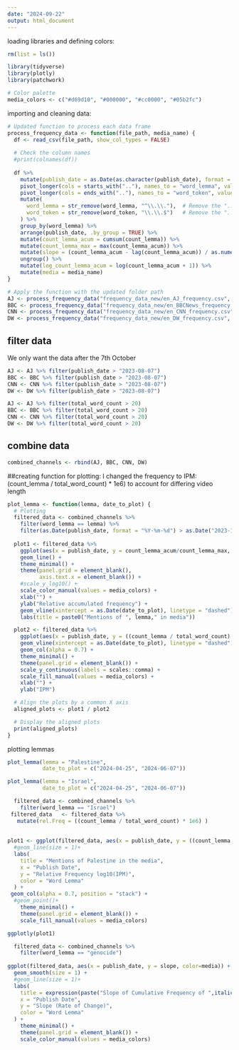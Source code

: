 ```yaml
---
date: "2024-09-22"
output: html_document
---
```


loading libraries and defining colors:
```r
rm(list = ls())

library(tidyverse)
library(plotly)
library(patchwork)

# Color palette
media_colors <- c("#d69d10", "#000000", "#cc0000", "#05b2fc")
```


importing and cleaning data:
```r
# Updated function to process each data frame
process_frequency_data <- function(file_path, media_name) {
  df <- read_csv(file_path, show_col_types = FALSE)
  
  # Check the column names
  #print(colnames(df))
  
  df %>%
    mutate(publish_date = as.Date(as.character(publish_date), format = "%Y%m%d")) %>%
    pivot_longer(cols = starts_with(".."), names_to = "word_lemma", values_to = "count_lemma") %>%
    pivot_longer(cols = ends_with(".."), names_to = "word_token", values_to = "count_token") %>%  # Adjusted to use ends_with("..")
    mutate(
      word_lemma = str_remove(word_lemma, "^\\.\\."),  # Remove the ".." prefix
      word_token = str_remove(word_token, "\\.\\.$")   # Remove the ".." suffix
    ) %>%
    group_by(word_lemma) %>%
    arrange(publish_date, .by_group = TRUE) %>%
    mutate(count_lemma_acum = cumsum(count_lemma)) %>%
    mutate(count_lemma_max = max(count_lemma_acum)) %>%
    mutate(slope = (count_lemma_acum - lag(count_lemma_acum)) / as.numeric(publish_date - lag(publish_date)))%>%
    ungroup() %>%
    mutate(log_count_lemma_acum = log(count_lemma_acum + 1)) %>%
    mutate(media = media_name)
}

# Apply the function with the updated folder path
AJ <- process_frequency_data("frequency_data_new/en_AJ_frequency.csv", "AJ")
BBC <- process_frequency_data("frequency_data_new/en_BBCNews_frequency.csv", "BBC")
CNN <- process_frequency_data("frequency_data_new/en_CNN_frequency.csv", "CNN")
DW <- process_frequency_data("frequency_data_new/en_DW_frequency.csv", "DW")
```
## filter data
We only want the data after the 7th October
```r
AJ <- AJ %>% filter(publish_date > "2023-08-07")
BBC <- BBC %>% filter(publish_date > "2023-08-07")
CNN <- CNN %>% filter(publish_date > "2023-08-07")
DW <- DW %>% filter(publish_date > "2023-08-07")

```

```r
AJ <- AJ %>% filter(total_word_count > 20)
BBC <- BBC %>% filter(total_word_count > 20)
CNN <- CNN %>% filter(total_word_count > 20)
DW <- DW %>% filter(total_word_count > 20)

```

## combine data
```r
combined_channels <- rbind(AJ, BBC, CNN, DW)
```


##creating function for plotting:
I changed the frequency to IPM:
(count_lemma / total_word_count) * 1e6) to account for differing video length
```r
plot_lemma <- function(lemma, date_to_plot) {
  # Plotting
  filtered_data <- combined_channels %>%
    filter(word_lemma == lemma) %>%
    filter(as.Date(publish_date, format = "%Y-%m-%d") > as.Date("2023-10-07"))
  
  plot1 <- filtered_data %>%
    ggplot(aes(x = publish_date, y = count_lemma_acum/count_lemma_max, color = media)) +
    geom_line() +
    theme_minimal() +
    theme(panel.grid = element_blank(),
          axis.text.x = element_blank()) +
    #scale_y_log10() +
    scale_color_manual(values = media_colors) +
    xlab("") +
    ylab("Relative accumulated frequency") +
    geom_vline(xintercept = as.Date(date_to_plot), linetype = "dashed") +
    labs(title = paste0("Mentions of ", lemma," in media"))

  plot2 <- filtered_data %>%
    ggplot(aes(x = publish_date, y = ((count_lemma / total_word_count) * 1e6), fill = media)) +
    geom_vline(xintercept = as.Date(date_to_plot), linetype = "dashed") +
    geom_col(alpha = 0.7) +
    theme_minimal() +
    theme(panel.grid = element_blank()) +
    scale_y_continuous(labels = scales::comma) +
    scale_fill_manual(values = media_colors) +
    xlab("") +
    ylab("IPM")

  # Align the plots by a common X axis
  aligned_plots <- plot1 / plot2

  # Display the aligned plots
  print(aligned_plots)
}

```

plotting lemmas
```r
plot_lemma(lemma = "Palestine", 
           date_to_plot = c("2024-04-25", "2024-06-07"))

plot_lemma(lemma = "Israel", 
           date_to_plot = c("2024-04-25", "2024-06-07"))
```
```r
  filtered_data <- combined_channels %>%
    filter(word_lemma == "Israel")
 filtered_data   <- filtered_data %>%
   mutate(rel.Freq = ((count_lemma / total_word_count) * 1e6) )
   
   
plot1 <- ggplot(filtered_data, aes(x = publish_date, y = ((count_lemma / total_word_count) * 1e6), fill=media)) +
  #geom_line(size = 1)+
  labs(
    title = "Mentions of Palestine in the media",
    x = "Publish Date",
    y = "Relative Frequency log10(IPM)",
    color = "Word Lemma"
  ) +
 geom_col(alpha = 0.7, position = "stack") +
  #geom_point()+
    theme_minimal() +
    theme(panel.grid = element_blank()) +
    scale_fill_manual(values = media_colors) 

ggplotly(plot1)
```

```r

  filtered_data <- combined_channels %>%
    filter(word_lemma == "genocide")
           
ggplot(filtered_data, aes(x = publish_date, y = slope, color=media)) +
  geom_smooth(size = 1) +
  #geom_line(size = 1)+
  labs(
    title = expression(paste("Slope of Cumulative Frequency of ",italic("Genocide")," Over Time")),
    x = "Publish Date",
    y = "Slope (Rate of Change)",
    color = "Word Lemma"
  ) +
    theme_minimal() +
    theme(panel.grid = element_blank()) +
    scale_color_manual(values = media_colors)
```





